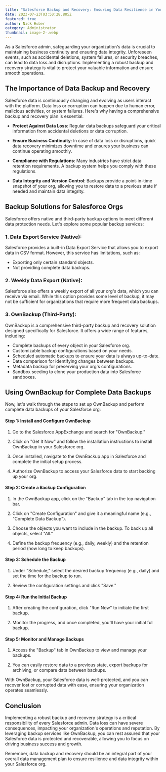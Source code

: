 ```yaml
---
title: "Salesforce Backup and Recovery: Ensuring Data Resilience in Your Org"
date: 2023-07-23T03:50:28.805Z
featured: true
author: Nick Huber
category: Administrator
thumbnail: image-2-.webp
---
```

As a Salesforce admin, safeguarding your organization's data is crucial to maintaining business continuity and ensuring data integrity. Unforeseen events, such as accidental deletions, system failures, or security breaches, can lead to data loss and disruptions. Implementing a robust backup and recovery strategy is vital to protect your valuable information and ensure smooth operations.

## The Importance of Data Backup and Recovery

Salesforce data is continuously changing and evolving as users interact with the platform. Data loss or corruption can happen due to human error, malicious activities, or system failures. Here's why having a comprehensive backup and recovery plan is essential:

- **Protect Against Data Loss**: Regular data backups safeguard your critical information from accidental deletions or data corruption.

- **Ensure Business Continuity**: In case of data loss or disruptions, quick data recovery minimizes downtime and ensures your business can continue operating smoothly.

- **Compliance with Regulations**: Many industries have strict data retention requirements. A backup system helps you comply with these regulations.

- **Data Integrity and Version Control**: Backups provide a point-in-time snapshot of your org, allowing you to restore data to a previous state if needed and maintain data integrity.

## Backup Solutions for Salesforce Orgs

Salesforce offers native and third-party backup options to meet different data protection needs. Let's explore some popular backup services:

### 1. **Data Export Service (Native)**:

Salesforce provides a built-in Data Export Service that allows you to export data in CSV format. However, this service has limitations, such as:

- Exporting only certain standard objects.
- Not providing complete data backups.

### 2. **Weekly Data Export (Native)**:

Salesforce also offers a weekly export of all your org's data, which you can receive via email. While this option provides some level of backup, it may not be sufficient for organizations that require more frequent data backups.

### 3. **OwnBackup (Third-Party)**:

OwnBackup is a comprehensive third-party backup and recovery solution designed specifically for Salesforce. It offers a wide range of features, including:

- Complete backups of every object in your Salesforce org.
- Customizable backup configurations based on your needs.
- Scheduled automatic backups to ensure your data is always up-to-date.
- Data comparison for identifying changes between backups.
- Metadata backup for preserving your org's configurations.
- Sandbox seeding to clone your production data into Salesforce sandboxes.

## Using OwnBackup for Complete Data Backups

Now, let's walk through the steps to set up OwnBackup and perform complete data backups of your Salesforce org:

#### Step 1: Install and Configure OwnBackup

1. Go to the Salesforce AppExchange and search for "OwnBackup."

2. Click on "Get It Now" and follow the installation instructions to install OwnBackup in your Salesforce org.

3. Once installed, navigate to the OwnBackup app in Salesforce and complete the initial setup process.

4. Authorize OwnBackup to access your Salesforce data to start backing up your org.

#### Step 2: Create a Backup Configuration

1. In the OwnBackup app, click on the "Backup" tab in the top navigation bar.

2. Click on "Create Configuration" and give it a meaningful name (e.g., "Complete Data Backup").

3. Choose the objects you want to include in the backup. To back up all objects, select "All."

4. Define the backup frequency (e.g., daily, weekly) and the retention period (how long to keep backups).

#### Step 3: Schedule the Backup

1. Under "Schedule," select the desired backup frequency (e.g., daily) and set the time for the backup to run.

2. Review the configuration settings and click "Save."

#### Step 4: Run the Initial Backup

1. After creating the configuration, click "Run Now" to initiate the first backup.

2. Monitor the progress, and once completed, you'll have your initial full backup.

#### Step 5: Monitor and Manage Backups

1. Access the "Backup" tab in OwnBackup to view and manage your backups.

2. You can easily restore data to a previous state, export backups for archiving, or compare data between backups.

With OwnBackup, your Salesforce data is well-protected, and you can recover lost or corrupted data with ease, ensuring your organization operates seamlessly.

## Conclusion

Implementing a robust backup and recovery strategy is a critical responsibility of every Salesforce admin. Data loss can have severe consequences, impacting your organization's operations and reputation. By leveraging backup services like OwnBackup, you can rest assured that your Salesforce data is protected and recoverable, allowing you to focus on driving business success and growth.

Remember, data backup and recovery should be an integral part of your overall data management plan to ensure resilience and data integrity within your Salesforce org.
